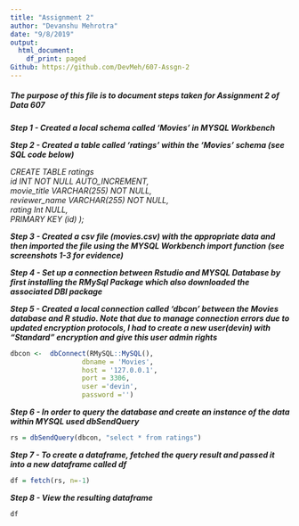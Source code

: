 ```yaml
---
title: "Assignment 2"
author: "Devanshu Mehrotra"
date: "9/8/2019"
output:
  html_document:
    df_print: paged
Github: https://github.com/DevMeh/607-Assgn-2
---
```

##### The purpose of this file is to document steps taken for Assignment 2 of Data 607 #####

***Step 1 - Created a local schema called 'Movies' in MYSQL Workbench***

***Step 2 - Created a table called 'ratings' within the 'Movies' schema (see SQL code below)***

_CREATE TABLE ratings_  
    _id INT NOT NULL AUTO_INCREMENT,_    
    _movie_title VARCHAR(255) NOT NULL,_    
    _reviewer_name VARCHAR(255) NOT NULL,_    
    _rating Int NULL,_    
    _PRIMARY KEY (id) );_  
    
***Step 3 - Created a csv file (movies.csv) with the appropriate data and then imported the file using the MYSQL Workbench import function (see screenshots 1-3 for evidence)***

***Step 4 - Set up a connection between Rstudio and MYSQL Database by first installing the RMySql Package which also downloaded the associated DBI package ***

***Step 5 - Created a local connection called 'dbcon' between the Movies database and R studio. Note that due to manage connection errors due to updated encryption protocols, I had to create a new user(devin) with "Standard" encryption and give this user admin rights *** 

```r
dbcon <-  dbConnect(RMySQL::MySQL(), 
                  dbname = 'Movies', 
                  host = '127.0.0.1', 
                  port = 3306,
                  user ='devin',
                  password ='') 
```
                    
***Step 6 - In order to query the database and create an instance of the data within MYSQL used dbSendQuery***

```r
rs = dbSendQuery(dbcon, "select * from ratings")
```

***Step 7 - To create a dataframe, fetched the query result and passed it into a new dataframe called df***

```r
df = fetch(rs, n=-1)
```

***Step 8 - View the resulting dataframe***

```r
df
```
    
